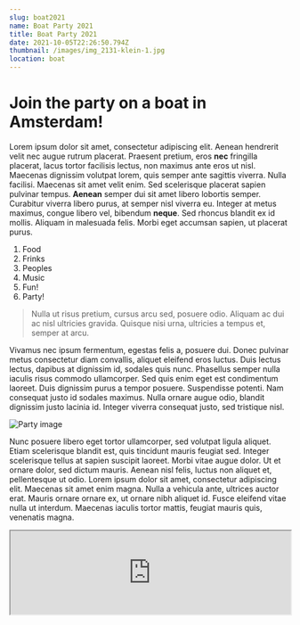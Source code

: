 ```yaml
---
slug: boat2021
name: Boat Party 2021
title: Boat Party 2021
date: 2021-10-05T22:26:50.794Z
thumbnail: /images/img_2131-klein-1.jpg
location: boat
---
```

# Join the party on a boat in Amsterdam!

Lorem ipsum dolor sit amet, consectetur adipiscing elit. Aenean hendrerit velit nec augue rutrum placerat. Praesent pretium, eros **nec** fringilla placerat, lacus tortor facilisis lectus, non maximus ante eros ut nisl. Maecenas dignissim volutpat lorem, quis semper ante sagittis viverra. Nulla facilisi. Maecenas sit amet velit enim. Sed scelerisque placerat sapien pulvinar tempus. **Aenean** semper dui sit amet libero lobortis semper. Curabitur viverra libero purus, at semper nisl viverra eu. Integer at metus maximus, congue libero vel, bibendum **neque**. Sed rhoncus blandit ex id mollis. Aliquam in malesuada felis. Morbi eget accumsan sapien, ut placerat purus.

1. Food
2. Frinks
3. Peoples
4. Music
5. Fun!
6. Party!

> Nulla ut risus pretium, cursus arcu sed, posuere odio. Aliquam ac dui ac nisl ultricies gravida. Quisque nisi urna, ultricies a tempus et, semper at arcu.

Vivamus nec ipsum fermentum, egestas felis a, posuere dui. Donec pulvinar metus consectetur diam convallis, aliquet eleifend eros luctus. Duis lectus lectus, dapibus at dignissim id, sodales quis nunc. Phasellus semper nulla iaculis risus commodo ullamcorper. Sed quis enim eget est condimentum laoreet. Duis dignissim purus a tempor posuere. Suspendisse potenti. Nam consequat justo id sodales maximus. Nulla ornare augue odio, blandit dignissim justo lacinia id. Integer viverra consequat justo, sed tristique nisl.

![Party image](/images/party-in-amsterdam-lead.jpg "Last years party!")

Nunc posuere libero eget tortor ullamcorper, sed volutpat ligula aliquet. Etiam scelerisque blandit est, quis tincidunt mauris feugiat sed. Integer scelerisque tellus at sapien suscipit laoreet. Morbi vitae augue dolor. Ut et ornare dolor, sed dictum mauris. Aenean nisl felis, luctus non aliquet et, pellentesque ut odio. Lorem ipsum dolor sit amet, consectetur adipiscing elit. Maecenas sit amet enim magna. Nulla a vehicula ante, ultrices auctor erat. Mauris ornare ornare ex, ut ornare nibh aliquet id. Fusce eleifend vitae nulla ut interdum. Maecenas iaculis tortor mattis, feugiat mauris quis, venenatis magna.

<iframe class='instagram-post' src="https://www.instagram.com/p/R2mCQM7L1r4/embed/captioned/" width="100%" frameBorder='1'><InstagramEmbed/> </iframe>